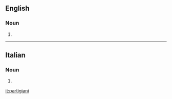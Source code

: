 ==English==

===Noun===
{{head|en|noun plural form|head=partigiani}}

# {{plural of|partigiano|lang=en}}

----

==Italian==

===Noun===
{{head|it|noun plural form|g=m}}

# {{plural of|partigiano|lang=it}}

[[it:partigiani]]